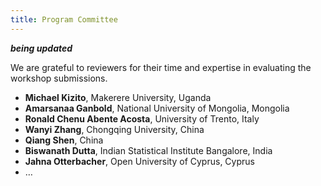```yaml
---
title: Program Committee
---
```


**_being updated_**

We are grateful to reviewers for their time and expertise in evaluating the workshop submissions.

- **Michael Kizito**, Makerere University, Uganda
- **Amarsanaa Ganbold**, National University of Mongolia, Mongolia
- **Ronald Chenu Abente Acosta**, University of Trento, Italy
- **Wanyi Zhang**, Chongqing University, China
- **Qiang Shen**, China
- **Biswanath Dutta**, Indian Statistical Institute Bangalore, India
- **Jahna Otterbacher**, Open University of Cyprus, Cyprus
- ...

